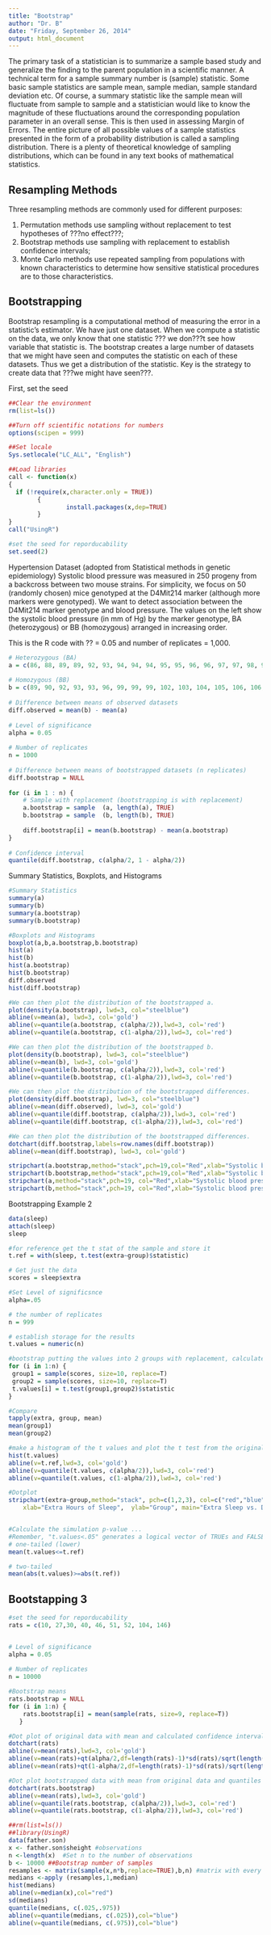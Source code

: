 ```yaml
---
title: "Bootstrap"
author: "Dr. B"
date: "Friday, September 26, 2014"
output: html_document
---
```

The primary task of a statistician is to summarize a sample based study and generalize the finding to the parent population in a scientific manner.  A technical term for a sample summary number is (sample) statistic. Some basic sample statistics are sample mean, sample median, sample standard deviation etc. Of course, a summary statistic like the sample mean will fluctuate from sample to sample and a statistician would like to know the magnitude of these fluctuations around the corresponding population parameter in an overall sense. This is then used in assessing Margin of Errors. The entire picture of all possible values of a sample statistics presented in the form of a probability distribution is called a sampling distribution. There is a plenty of theoretical knowledge of sampling distributions, which can be found in any text books of mathematical statistics. 

Resampling Methods
------------------

Three resampling methods are commonly used for different purposes:

1. Permutation methods use sampling without replacement to test hypotheses of ???no effect???;
2. Bootstrap methods use sampling with replacement to establish confidence intervals; 
3. Monte Carlo methods use repeated sampling from populations with known characteristics to determine how sensitive statistical procedures are to those characteristics.

Bootstrapping
-------------
Bootstrap resampling is a computational method of measuring the error in a statistic's estimator.  We have just one dataset. When we compute a statistic on the data, we only know that one statistic ??? we don???t see how variable that statistic is. The bootstrap creates a large number of datasets that we might have seen and computes the statistic on each of these datasets. Thus we get a distribution of the statistic. Key is the strategy to create data that ???we might have seen???.

First, set the seed
```r
##Clear the environment
rm(list=ls())

##Turn off scientific notations for numbers
options(scipen = 999)  

##Set locale
Sys.setlocale("LC_ALL", "English") 

##Load libraries
call <- function(x)
{
  if (!require(x,character.only = TRUE))
        {
                install.packages(x,dep=TRUE)
        }
}
call("UsingR")

#set the seed for reporducability
set.seed(2)
```

Hypertension Dataset (adopted from Statistical methods in genetic epidemiology)
Systolic blood pressure was measured in 250 progeny from a backcross between two mouse strains. For simplicity, we focus on 50 (randomly chosen) mice genotyped at the D4Mit214 marker (although more markers were genotyped). We want to detect association between the D4Mit214 marker genotype and blood pressure. The values on the left show the systolic blood pressure (in mm of Hg) by the marker genotype, BA (heterozygous) or BB (homozygous) arranged in increasing order.

This is the R code with ?? = 0.05 and number of replicates = 1,000.
```r
# Heterozygous (BA)
a = c(86, 88, 89, 89, 92, 93, 94, 94, 94, 95, 95, 96, 96, 97, 97, 98, 98, 99, 99, 101, 106, 107, 110, 113, 116, 118)
 
# Homozygous (BB)
b = c(89, 90, 92, 93, 93, 96, 99, 99, 99, 102, 103, 104, 105, 106, 106, 107, 108, 108, 110, 110, 112, 114, 116, 116)
 
# Difference between means of observed datasets
diff.observed = mean(b) - mean(a)
 
# Level of significance
alpha = 0.05
 
# Number of replicates
n = 1000
 
# Difference between means of bootstrapped datasets (n replicates)
diff.bootstrap = NULL
 
for (i in 1 : n) {
    # Sample with replacement (bootstrapping is with replacement)
    a.bootstrap = sample  (a, length(a), TRUE)
    b.bootstrap = sample  (b, length(b), TRUE)
     
    diff.bootstrap[i] = mean(b.bootstrap) - mean(a.bootstrap)
}
 
# Confidence interval
quantile(diff.bootstrap, c(alpha/2, 1 - alpha/2))

```

Summary Statistics, Boxplots, and Histograms
```r
#Summary Statistics
summary(a)
summary(b)
summary(a.bootstrap)
summary(b.bootstrap)

#Boxplots and Histograms
boxplot(a,b,a.bootstrap,b.bootstrap)
hist(a)
hist(b)
hist(a.bootstrap)
hist(b.bootstrap)
diff.observed
hist(diff.bootstrap)

#We can then plot the distribution of the bootstrapped a.
plot(density(a.bootstrap), lwd=3, col="steelblue")
abline(v=mean(a), lwd=3, col='gold')
abline(v=quantile(a.bootstrap, c(alpha/2)),lwd=3, col='red')
abline(v=quantile(a.bootstrap, c(1-alpha/2)),lwd=3, col='red')

#We can then plot the distribution of the bootstrapped b.
plot(density(b.bootstrap), lwd=3, col="steelblue")
abline(v=mean(b), lwd=3, col='gold')
abline(v=quantile(b.bootstrap, c(alpha/2)),lwd=3, col='red')
abline(v=quantile(b.bootstrap, c(1-alpha/2)),lwd=3, col='red')

#We can then plot the distribution of the bootstrapped differences.
plot(density(diff.bootstrap), lwd=3, col="steelblue")
abline(v=mean(diff.observed), lwd=3, col='gold')
abline(v=quantile(diff.bootstrap, c(alpha/2)),lwd=3, col='red')
abline(v=quantile(diff.bootstrap, c(1-alpha/2)),lwd=3, col='red')

#We can then plot the distribution of the bootstrapped differences.
dotchart(diff.bootstrap,labels=row.names(diff.bootstrap))
abline(v=mean(diff.bootstrap), lwd=3, col='gold')

stripchart(a.bootstrap,method="stack",pch=19,col="Red",xlab="Systolic blood pressure")
stripchart(b.bootstrap,method="stack",pch=19,col="Red",xlab="Systolic blood pressure" )
stripchart(a,method="stack",pch=19, col="Red",xlab="Systolic blood pressure")
stripchart(b,method="stack",pch=19, col="Red",xlab="Systolic blood pressure")

```

Bootstrapping Example 2
```r
data(sleep)
attach(sleep)
sleep
```

```r
#for reference get the t stat of the sample and store it
t.ref = with(sleep, t.test(extra~group)$statistic) 

# Get just the data
scores = sleep$extra 

#Set Level of significsnce
alpha=.05

# the number of replicates
n = 999         

# establish storage for the results
t.values = numeric(n)    

#bootstrap putting the values into 2 groups with replacement, calculate t test and store
for (i in 1:n) {
 group1 = sample(scores, size=10, replace=T)
 group2 = sample(scores, size=10, replace=T)
 t.values[i] = t.test(group1,group2)$statistic
}

#Compare 
tapply(extra, group, mean)
mean(group1)
mean(group2)

#make a histogram of the t values and plot the t test from the original sample as well as  quantiles
hist(t.values)
abline(v=t.ref,lwd=3, col='gold')
abline(v=quantile(t.values, c(alpha/2)),lwd=3, col='red')
abline(v=quantile(t.values, c(1-alpha/2)),lwd=3, col='red')

#Dotplot
stripchart(extra~group,method="stack", pch=c(1,2,3), col=c("red","blue","green"), 
    xlab="Extra Hours of Sleep",  ylab="Group", main="Extra Sleep vs. Drug", offset=0.5)


#Calculate the simulation p-value ... 
#Remember, "t.values<.05" generates a logical vector of TRUEs and FALSEs, in which TRUEs count as ones and FALSEs count as zeros. 
# one-tailed (lower)
mean(t.values<=t.ref)  

# two-tailed
mean(abs(t.values)>=abs(t.ref))

```

Bootstapping 3
--------------

```r
#set the seed for reporducability
rats = c(10, 27,30, 40, 46, 51, 52, 104, 146)


# Level of significance
alpha = 0.05
 
# Number of replicates
n = 10000

#Bootstrap means
rats.bootstrap = NULL
for (i in 1:n) {
    rats.bootstrap[i] = mean(sample(rats, size=9, replace=T))
   }

#Dot plot of original data with mean and calculated confidence intervals
dotchart(rats)
abline(v=mean(rats),lwd=3, col='gold')
abline(v=mean(rats)+qt(alpha/2,df=length(rats)-1)*sd(rats)/sqrt(length(rats)),lwd=3, col='red')
abline(v=mean(rats)+qt(1-alpha/2,df=length(rats)-1)*sd(rats)/sqrt(length(rats)),lwd=3, col='red')

#Dot plot bootstrapped data with mean from original data and quantiles
dotchart(rats.bootstrap)
abline(v=mean(rats),lwd=3, col='gold')
abline(v=quantile(rats.bootstrap, c(alpha/2)),lwd=3, col='red')
abline(v=quantile(rats.bootstrap, c(1-alpha/2)),lwd=3, col='red')
```


```r
##rm(list=ls())
##library(UsingR)
data(father.son)
x <- father.son$sheight #observations
n <-length(x)  #Set n to the number of observations
b <- 10000 ##Bootstrap number of samples 
resamples <- matrix(sample(x,n*b,replace=TRUE),b,n) #matrix with every row being a bootsrap sample
medians <-apply (resamples,1,median)
hist(medians)
abline(v=median(x),col="red")
sd(medians)
quantile(medians, c(.025,.975))
abline(v=quantile(medians, c(.025)),col="blue")
abline(v=quantile(medians, c(.975)),col="blue")

```

